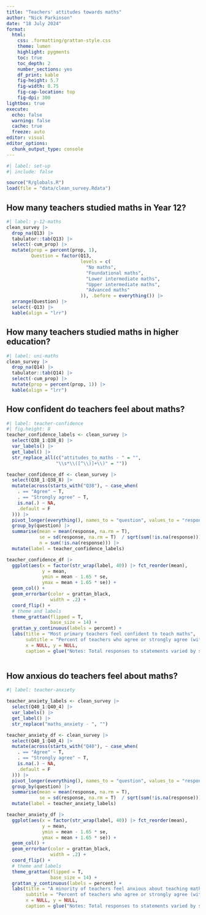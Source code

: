```yaml
---
title: "Teachers' attitudes towards maths"
author: "Nick Parkinson"
date: "18 July 2024"
format: 
  html:
    css: .formatting/grattan-style.css
    theme: lumen
    highlight: pygments
    toc: true
    toc_depth: 2
    number_sections: yes
    df_print: kable
    fig-height: 5.7
    fig-width: 8.75
    fig-cap-location: top
    fig-dpi: 300
lightbox: true
execute:
  echo: false
  warning: false
  cache: true
  freeze: auto
editor: visual
editor_options: 
  chunk_output_type: console
---
```


```r
#| label: set-up
#| include: false

source("R/globals.R")
load(file = "data/clean_survey.Rdata")
```

## How many teachers studied maths in Year 12?

```r
#| label: y-12-maths
clean_survey |> 
  drop_na(Q13) |> 
  tabulator::tab(Q13) |> 
  select(-cum_prop) |> 
  mutate(prop = percent(prop, 1),
         Question = factor(Q13, 
                           levels = c(
                             "No maths", 
                             "Foundational maths", 
                             "Lower intermediate maths", 
                             "Upper intermediate maths", 
                             "Advanced maths"
                           )), .before = everything()) |> 
  arrange(Question) |> 
  select(-Q13) |> 
  kable(align = "lrr")
```

## How many teachers studied maths in higher education?

```r
#| label: uni-maths
clean_survey |> 
  drop_na(Q14) |> 
  tabulator::tab(Q14) |> 
  select(-cum_prop) |> 
  mutate(prop = percent(prop, 1)) |> 
  kable(align = "lrr")
```

## How confident do teachers feel about maths?

```r
#| label: teacher-confidence
#| fig.height: 8
teacher_confidence_labels <- clean_survey |> 
  select(Q38_1:Q38_8) |> 
  var_labels() |> 
  get_label() |> 
  str_replace_all(c("attitudes_to_maths - " = "",
                  "\\s*\\([^\\)]+\\)" = ""))

teacher_confidence_df <- clean_survey |>
  select(Q38_1:Q38_8) |> 
  mutate(across(starts_with("Q38"), ~ case_when(
    . == "Agree" ~ T,
    . == "Strongly agree" ~ T,
    is.na(.) ~ NA,
    .default = F
  ))) |> 
  pivot_longer(everything(), names_to = "question", values_to = "response") |> 
  group_by(question) |> 
  summarise(mean = mean(response, na.rm = T), 
            se = sd(response, na.rm = T)  / sqrt(sum(!is.na(response))),
            n = sum(!is.na(response))) |> 
  mutate(label = teacher_confidence_labels)

teacher_confidence_df |> 
  ggplot(aes(x = factor(str_wrap(label, 40)) |> fct_reorder(mean),
             y = mean, 
             ymin = mean - 1.65 * se, 
             ymax = mean + 1.65 * se)) +
  geom_col() +
  geom_errorbar(color = grattan_black,
                width = .2) +
  coord_flip() +
  # theme and labels
  theme_grattan(flipped = T,
                base_size = 14) +
  grattan_y_continuous(labels = percent) +
  labs(title = "Most primary teachers feel confident to teach maths",
       subtitle = "Percent of teachers who agree or strongly agree (with 90 per cent confidence interval)",
       x = NULL, y = NULL,
       caption = glue("Notes: Total responses to statements varied by statement between {min(teacher_confidence_df$n) |> comma()} and {max(teacher_confidence_df$n) |> comma()}. {source_caption}"))
  
```

## How anxious do teachers feel about maths?

```r
#| label: teacher-anxiety

teacher_anxiety_labels <- clean_survey |> 
  select(Q40_1:Q40_4) |> 
  var_labels() |> 
  get_label() |> 
  str_replace("maths_anxiety - ", "")

teacher_anxiety_df <- clean_survey |>
  select(Q40_1:Q40_4) |> 
  mutate(across(starts_with("Q40"), ~ case_when(
    . == "Agree" ~ T,
    . == "Strongly agree" ~ T,
    is.na(.) ~ NA,
    .default = F
  ))) |> 
  pivot_longer(everything(), names_to = "question", values_to = "response") |> 
  group_by(question) |> 
  summarise(mean = mean(response, na.rm = T), 
            se = sd(response, na.rm = T)  / sqrt(sum(!is.na(response)))) |> 
  mutate(label = teacher_anxiety_labels)

teacher_anxiety_df |> 
  ggplot(aes(x = factor(str_wrap(label, 40)) |> fct_reorder(mean),
             y = mean, 
             ymin = mean - 1.65 * se, 
             ymax = mean + 1.65 * se)) +
  geom_col() +
  geom_errorbar(color = grattan_black,
                width = .2) +
  coord_flip() +
  # theme and labels
  theme_grattan(flipped = T,
                base_size = 14) +
  grattan_y_continuous(labels = percent) +
  labs(title = "A minority of teachers feel anxious about teaching maths",
       subtitle = "Percent of teachers who agree or strongly agree (with 90 per cent confidence interval)",
       x = NULL, y = NULL,
       caption = glue("Notes: Total responses to statements varied by statement between {min(teacher_confidence_df$n) |> comma()} and {max(teacher_confidence_df$n) |>  comma()}. {source_caption}"))

```
